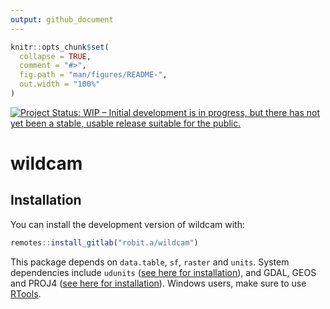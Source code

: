 ```yaml
---
output: github_document
---
```


<!-- README.md is generated from README.Rmd. Please edit that file -->

```r
knitr::opts_chunk$set(
  collapse = TRUE,
  comment = "#>",
  fig.path = "man/figures/README-",
  out.width = "100%"
)
```

[![Project Status: WIP – Initial development is in progress, but there has not yet been a stable, usable release suitable for the public.](https://www.repostatus.org/badges/latest/wip.svg)](https://www.repostatus.org/#wip)

# wildcam


## Installation

You can install the development version of wildcam with:

``` r
remotes::install_gitlab("robit.a/wildcam")
```


This package depends on `data.table`, `sf`, `raster` and `units`. System dependencies include `udunits` ([see here for installation](https://github.com/r-quantities/units#installation)), and GDAL, GEOS and PROJ4 ([see here for installation](https://github.com/r-spatial/sf/#installing)). Windows users, make sure to use [RTools](https://cran.r-project.org/bin/windows/Rtools/). 